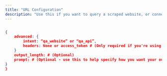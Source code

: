 ```yaml
---
title: "URL Configuration"
description: "Use this if you want to query a scraped website, or connect with an API Endpoint"
---
```


```json 

{
    advanced: {
        intent: “qa_website” or “qa_api”,
        headers: None or access_token # (Only required if you're using qa_api and it needs OAuth).
    }
    output_length: # (Optional)
    prompt: # (Optional - use this to help specify how you want your output to be. We also score your prompt, based on how confused it makes the model - the closer to 0, the better.)
}
}

```
